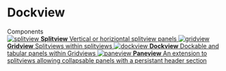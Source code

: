 
<Meta title="Introduction" />

# Dockview

<div className="subheading">Components</div>

<div className="link-list">
    <a
        className="link-item"
        href="/?path=/story/library-splitview-documentation--page"
    >
        <img src={Splitview} alt="splitview" />
        <span>
            <strong>Splitview</strong>
            Vertical or horiziontal splitview panels
        </span>
    </a>
    <a
        className="link-item"
        href="/?path=/story/library-gridview-documentation--page"
    >
        <img src={Gridview} alt="gridview" />
        <span>
            <strong>Gridview</strong>
            Splitviews within splitviews
        </span>
    </a>
    <a
        className="link-item"
        href="/?path=/story/library-dockview-documentation--page"
    >
        <img src={Dockview} alt="dockview" />
        <span>
            <strong>Dockview</strong>
            Dockable and tabular panels within Gridviews
        </span>
    </a>
    <a
        className="link-item"
        href="/?path=/story/library-paneview-documentation--page"
    >
        <img src={Paneview} alt="paneview" />
        <span>
            <strong>Paneview</strong>
            An extension to splitviews allowing collapsable panels with a persistant
            header section
        </span>
    </a>
</div>
